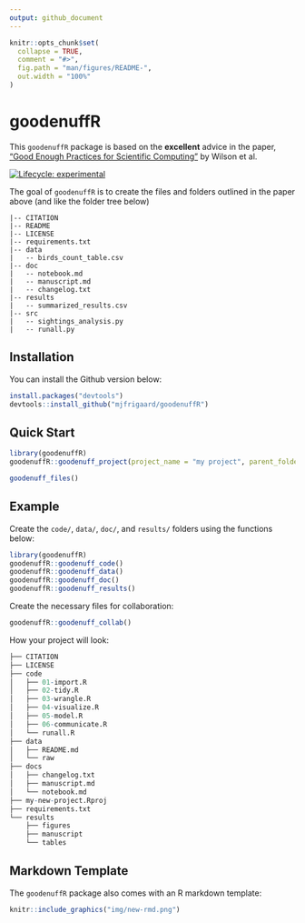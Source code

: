 ```yaml
---
output: github_document
---
```


<!-- README.md is generated from README.Rmd. Please edit that file -->

```r
knitr::opts_chunk$set(
  collapse = TRUE,
  comment = "#>",
  fig.path = "man/figures/README-",
  out.width = "100%"
)
```


# goodenuffR

This `goodenuffR` package is based on the **excellent** advice in the paper, ["Good Enough Practices for Scientific Computing"](https://swcarpentry.github.io/good-enough-practices-in-scientific-computing/) by Wilson et al. 

<!-- badges: start -->
[![Lifecycle: experimental](https://img.shields.io/badge/lifecycle-experimental-orange.svg)](https://lifecycle.r-lib.org/articles/stages.html#experimental)
<!-- badges: end -->

The goal of `goodenuffR` is to create the files and folders outlined in the paper above (and like the folder tree below)

```
|-- CITATION
|-- README
|-- LICENSE
|-- requirements.txt
|-- data
|   -- birds_count_table.csv
|-- doc
|   -- notebook.md
|   -- manuscript.md
|   -- changelog.txt
|-- results
|   -- summarized_results.csv
|-- src
|   -- sightings_analysis.py
|   -- runall.py
```

## Installation

You can install the Github version below:

```r
install.packages("devtools")
devtools::install_github("mjfrigaard/goodenuffR")
```

## Quick Start 

```r
library(goodenuffR)
goodenuffR::goodenuff_project(project_name = "my project", parent_folder = "projects")
```

```r
goodenuff_files()
```



## Example

Create the `code/`, `data/`, `doc/`, and `results/` folders using the functions below: 

```r
library(goodenuffR)
goodenuffR::goodenuff_code()   
goodenuffR::goodenuff_data()   
goodenuffR::goodenuff_doc()   
goodenuffR::goodenuff_results()
```

Create the necessary files for collaboration:

```r
goodenuffR::goodenuff_collab()
```

How your project will look: 

```r
├── CITATION
├── LICENSE
├── code
│   ├── 01-import.R
│   ├── 02-tidy.R
│   ├── 03-wrangle.R
│   ├── 04-visualize.R
│   ├── 05-model.R
│   ├── 06-communicate.R
│   └── runall.R
├── data
│   ├── README.md
│   └── raw
├── docs
│   ├── changelog.txt
│   ├── manuscript.md
│   └── notebook.md
├── my-new-project.Rproj
├── requirements.txt
└── results
    ├── figures
    ├── manuscript
    └── tables
```

## Markdown Template

The `goodenuffR` package also comes with an R markdown template: 

```r
knitr::include_graphics("img/new-rmd.png")
```



